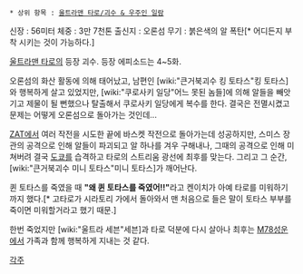 * 상위 항목 : [[울트라맨 타로/괴수 & 우주인 일람]]

신장 : 56미터
체중 : 3만 7천톤
출신지 : 오론섬
무기 : 붉은색의 알 폭탄[* 어디든지 부착 시키는 것이 가능하다.]

[[울트라맨 타로]]의 등장 괴수. 등장 에피소드는 4~5화.

오론섬의 화산 활동에 의해 태어났고, 남편인 [wiki:"큰거북괴수 킹 토타스"킹 토타스]와 행복하게 살고 있었지만, [wiki:"쿠로사키 일당"어느 못된 놈들]에 의해 알들을 빼앗기고 제물이 될 뻔했으나 탈출해서 쿠로사키 일당에게 복수를 한다. 결국은 전멸시켰고 문제는 어떻게 오론섬으로 돌아가는 것인데...

[[ZAT]]에서 여러 작전을 시도한 끝에 바스켓 작전으로 돌아가는데 성공하지만, 스미스 장관의 공격으로 인해 알들이 파괴되고 알 하나를 겨우 구해내나, 그때의 공격으로 인해 미쳐버려 결국 [[도쿄]]를 습격하고 타로의 스트리움 광선에 최후를 맞는다. 그리고 그 순간, [wiki:"큰거북괴수 미니 토타스"미니 토타스]가 깨어난다.

퀸 토타스를 죽였을 때 '''"왜 퀸 토타스를 죽였어!!"'''라고 켄이치가 아예 타로를 미워하기까지 했다.[* 고타로가 시라토리 가에서 돌아와서 맨 처음으로 들은 말이 토타스 부부를 죽이면 미워할거라고 했기 때문.]

한번 죽었지만 [wiki:"울트라 세븐"세븐]과 타로 덕분에 다시 살아나 최후는 [[M78성운]]에서 가족과 함께 행복하게 지내는 것 같다.

[[각주]]

